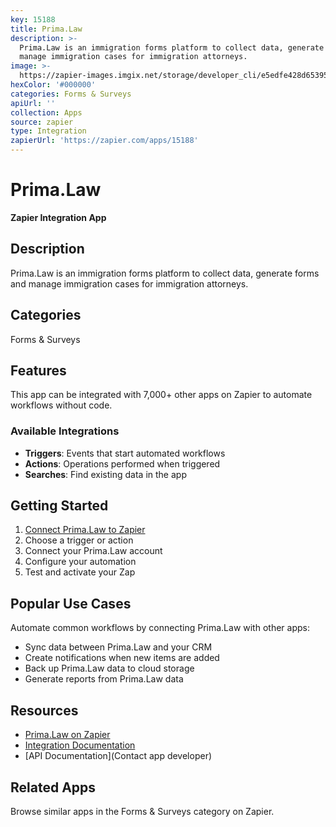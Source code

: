 ```yaml
---
key: 15188
title: Prima.Law
description: >-
  Prima.Law is an immigration forms platform to collect data, generate forms and
  manage immigration cases for immigration attorneys.
image: >-
  https://zapier-images.imgix.net/storage/developer_cli/e5edfe428d65395824d774885bee274d.png?auto=format%2Ccompress&ixlib=python-3.0.0&q=50
hexColor: '#000000'
categories: Forms & Surveys
apiUrl: ''
collection: Apps
source: zapier
type: Integration
zapierUrl: 'https://zapier.com/apps/15188'
---
```

# Prima.Law

**Zapier Integration App**

## Description

Prima.Law is an immigration forms platform to collect data, generate forms and manage immigration cases for immigration attorneys.

## Categories

Forms & Surveys

## Features

This app can be integrated with 7,000+ other apps on Zapier to automate workflows without code.

### Available Integrations

- **Triggers**: Events that start automated workflows
- **Actions**: Operations performed when triggered
- **Searches**: Find existing data in the app

## Getting Started

1. [Connect Prima.Law to Zapier](https://zapier.com/apps/15188)
2. Choose a trigger or action
3. Connect your Prima.Law account
4. Configure your automation
5. Test and activate your Zap

## Popular Use Cases

Automate common workflows by connecting Prima.Law with other apps:

- Sync data between Prima.Law and your CRM
- Create notifications when new items are added
- Back up Prima.Law data to cloud storage
- Generate reports from Prima.Law data

## Resources

- [Prima.Law on Zapier](https://zapier.com/apps/15188)
- [Integration Documentation](https://zapier.com/apps/15188/integrations)
- [API Documentation](Contact app developer)

## Related Apps

Browse similar apps in the Forms & Surveys category on Zapier.
